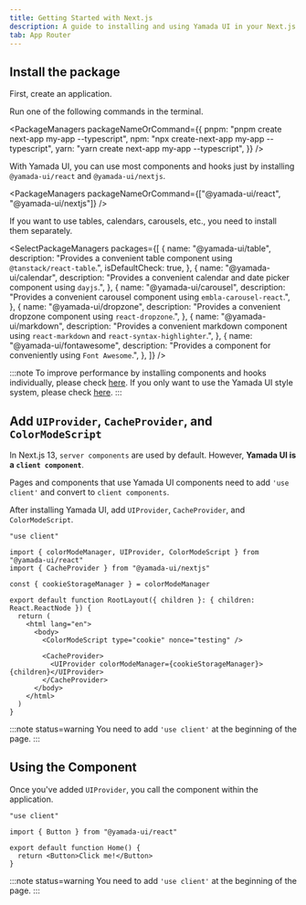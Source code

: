 ```yaml
---
title: Getting Started with Next.js
description: A guide to installing and using Yamada UI in your Next.js project.
tab: App Router
---
```


## Install the package

First, create an application.

Run one of the following commands in the terminal.

<PackageManagers
  packageNameOrCommand={{
    pnpm: "pnpm create next-app my-app --typescript",
    npm: "npx create-next-app my-app --typescript",
    yarn: "yarn create next-app my-app --typescript",
  }}
/>

With Yamada UI, you can use most components and hooks just by installing `@yamada-ui/react` and `@yamada-ui/nextjs`.

<PackageManagers packageNameOrCommand={["@yamada-ui/react", "@yamada-ui/nextjs"]} />

If you want to use tables, calendars, carousels, etc., you need to install them separately.

<SelectPackageManagers
  packages={[
    {
      name: "@yamada-ui/table",
      description: "Provides a convenient table component using `@tanstack/react-table`.",
      isDefaultCheck: true,
    },
    {
      name: "@yamada-ui/calendar",
      description: "Provides a convenient calendar and date picker component using `dayjs`.",
    },
    {
      name: "@yamada-ui/carousel",
      description: "Provides a convenient carousel component using `embla-carousel-react`.",
    },
    {
      name: "@yamada-ui/dropzone",
      description: "Provides a convenient dropzone component using `react-dropzone`.",
    },
    {
      name: "@yamada-ui/markdown",
      description:
        "Provides a convenient markdown component using `react-markdown` and `react-syntax-highlighter`.",
    },
    {
      name: "@yamada-ui/fontawesome",
      description: "Provides a component for conveniently using `Font Awesome`.",
    },
  ]}
/>

:::note
To improve performance by installing components and hooks individually, please check [here](/getting-started/installation/individually).
If you only want to use the Yamada UI style system, please check [here](/getting-started/installation/minimal).
:::

## Add `UIProvider`, `CacheProvider`, and `ColorModeScript`

In Next.js 13, `server components` are used by default. However, **Yamada UI is a `client component`**.

Pages and components that use Yamada UI components need to add `'use client'` and convert to `client components`.

After installing Yamada UI, add `UIProvider`, `CacheProvider`, and `ColorModeScript`.

```tsx live=false title=layout.tsx highlight={10,12,13,14}
"use client"

import { colorModeManager, UIProvider, ColorModeScript } from "@yamada-ui/react"
import { CacheProvider } from "@yamada-ui/nextjs"

const { cookieStorageManager } = colorModeManager

export default function RootLayout({ children }: { children: React.ReactNode }) {
  return (
    <html lang="en">
      <body>
        <ColorModeScript type="cookie" nonce="testing" />

        <CacheProvider>
          <UIProvider colorModeManager={cookieStorageManager}>{children}</UIProvider>
        </CacheProvider>
      </body>
    </html>
  )
}
```

:::note status=warning
You need to add `'use client'` at the beginning of the page.
:::

## Using the Component

Once you've added `UIProvider`, you call the component within the application.

```tsx live=false title=page.tsx
"use client"

import { Button } from "@yamada-ui/react"

export default function Home() {
  return <Button>Click me!</Button>
}
```

:::note status=warning
You need to add `'use client'` at the beginning of the page.
:::
